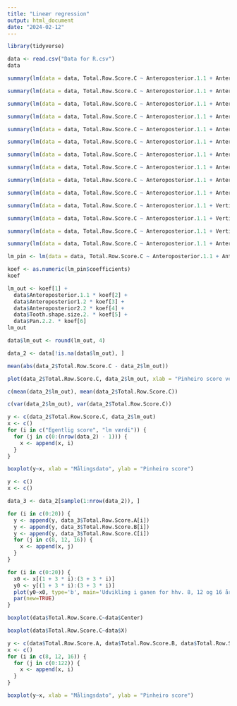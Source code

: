 ```yaml
---
title: "Lineær regression"
output: html_document
date: "2024-02-12"
---
```


```r
library(tidyverse)
```

```r
data <- read.csv("Data for R.csv")
data
```

```r
summary(lm(data = data, Total.Row.Score.C ~ Anteroposterior.1.1 + Anteroposterior.2.1 + Vertical.1.1 + Vertical.2.1 + Transverse.1 + Crowding..1 + Spacing.1 + Tooth.shape.size.1. + Pan.2.1. + Anteroposterior1.2 + Anteroposterior2.2 + Vertical.1.2 + Vertical.2.2 + Transverse.2 + Crowding.2 + Spacing.2 + Tooth.shape.size.2. + Pan.2.2.))
```

```r
summary(lm(data = data, Total.Row.Score.C ~ Anteroposterior.1.1 + Anteroposterior.2.1 + Vertical.1.1 + Vertical.2.1 + Transverse.1 + Spacing.1 + Tooth.shape.size.1. + Pan.2.1. + Anteroposterior1.2 + Anteroposterior2.2 + Vertical.1.2 + Vertical.2.2 + Transverse.2 + Crowding.2 + Spacing.2 + Tooth.shape.size.2. + Pan.2.2.))
```

```r
summary(lm(data = data, Total.Row.Score.C ~ Anteroposterior.1.1 + Anteroposterior.2.1 + Vertical.2.1 + Transverse.1 + Spacing.1 + Tooth.shape.size.1. + Pan.2.1. + Anteroposterior1.2 + Anteroposterior2.2 + Vertical.1.2 + Vertical.2.2 + Transverse.2 + Crowding.2 + Spacing.2 + Tooth.shape.size.2. + Pan.2.2.))
```

```r
summary(lm(data = data, Total.Row.Score.C ~ Anteroposterior.1.1 + Anteroposterior.2.1 + Vertical.2.1 + Transverse.1 + Spacing.1 + Pan.2.1. + Anteroposterior1.2 + Anteroposterior2.2 + Vertical.1.2 + Vertical.2.2 + Transverse.2 + Crowding.2 + Spacing.2 + Tooth.shape.size.2. + Pan.2.2.))
```

```r
summary(lm(data = data, Total.Row.Score.C ~ Anteroposterior.1.1 + Anteroposterior.2.1 + Vertical.2.1 + Transverse.1 + Spacing.1 + Anteroposterior1.2 + Anteroposterior2.2 + Vertical.1.2 + Vertical.2.2 + Transverse.2 + Crowding.2 + Spacing.2 + Tooth.shape.size.2. + Pan.2.2.))
```

```r
summary(lm(data = data, Total.Row.Score.C ~ Anteroposterior.1.1 + Anteroposterior.2.1 + Vertical.2.1 + Transverse.1 + Spacing.1 + Anteroposterior1.2 + Anteroposterior2.2 + Vertical.1.2 + Vertical.2.2 + Transverse.2 + Spacing.2 + Tooth.shape.size.2. + Pan.2.2.))
```

```r
summary(lm(data = data, Total.Row.Score.C ~ Anteroposterior.1.1 + Anteroposterior.2.1 + Vertical.2.1 + Transverse.1 + Anteroposterior1.2 + Anteroposterior2.2 + Vertical.1.2 + Vertical.2.2 + Transverse.2 + Spacing.2 + Tooth.shape.size.2. + Pan.2.2.))
```

```r
summary(lm(data = data, Total.Row.Score.C ~ Anteroposterior.1.1 + Anteroposterior.2.1 + Vertical.2.1 + Anteroposterior1.2 + Anteroposterior2.2 + Vertical.1.2 + Vertical.2.2 + Transverse.2 + Spacing.2 + Tooth.shape.size.2. + Pan.2.2.))
```

```r
summary(lm(data = data, Total.Row.Score.C ~ Anteroposterior.1.1 + Anteroposterior.2.1 + Vertical.2.1 + Anteroposterior1.2 + Anteroposterior2.2 + Vertical.1.2 + Vertical.2.2 + Spacing.2 + Tooth.shape.size.2. + Pan.2.2.))
```

```r
summary(lm(data = data, Total.Row.Score.C ~ Anteroposterior.1.1 + Anteroposterior.2.1 + Vertical.2.1 + Anteroposterior1.2 + Anteroposterior2.2 + Vertical.2.2 + Spacing.2 + Tooth.shape.size.2. + Pan.2.2.))
```

```r
summary(lm(data = data, Total.Row.Score.C ~ Anteroposterior.1.1 + Vertical.2.1 + Anteroposterior1.2 + Anteroposterior2.2 + Vertical.2.2 + Spacing.2 + Tooth.shape.size.2. + Pan.2.2.))
```

```r
summary(lm(data = data, Total.Row.Score.C ~ Anteroposterior.1.1 + Vertical.2.1 + Anteroposterior1.2 + Anteroposterior2.2 + Spacing.2 + Tooth.shape.size.2. + Pan.2.2.))
```

```r
summary(lm(data = data, Total.Row.Score.C ~ Anteroposterior.1.1 + Vertical.2.1 + Anteroposterior1.2 + Anteroposterior2.2 + Tooth.shape.size.2. + Pan.2.2.))
```

```r
summary(lm(data = data, Total.Row.Score.C ~ Anteroposterior.1.1 + Anteroposterior1.2 + Anteroposterior2.2 + Tooth.shape.size.2. + Pan.2.2.))
```


```r
lm_pin <- lm(data = data, Total.Row.Score.C ~ Anteroposterior.1.1 + Anteroposterior1.2 + Anteroposterior2.2 + Tooth.shape.size.2. + Pan.2.2.)
```


```r
koef <- as.numeric(lm_pin$coefficients)
koef
```

```r
lm_out <- koef[1] +
  data$Anteroposterior.1.1 * koef[2] +
  data$Anteroposterior1.2 * koef[3] +
  data$Anteroposterior2.2 * koef[4] +
  data$Tooth.shape.size.2. * koef[5] +
  data$Pan.2.2. * koef[6]
lm_out
```

```r
data$lm_out <- round(lm_out, 4)
```


```r
data_2 <- data[!is.na(data$lm_out), ]
```


```r
mean(abs(data_2$Total.Row.Score.C - data_2$lm_out))
```

```r
plot(data_2$Total.Row.Score.C, data_2$lm_out, xlab = "Pinheiro score ved 16", ylab = "Resultat fra lm")
```

```r
c(mean(data_2$lm_out), mean(data_2$Total.Row.Score.C))
```

```r
c(var(data_2$lm_out), var(data_2$Total.Row.Score.C))
```

```r
y <- c(data_2$Total.Row.Score.C, data_2$lm_out)
x <- c()
for (i in c("Egentlig score", "lm værdi")) {
  for (j in c(0:(nrow(data_2) - 1))) {
    x <- append(x, i)
  }
}
```

```r
boxplot(y~x, xlab = "Målingsdato", ylab = "Pinheiro score")
```



```r
y <- c()
x <- c()

data_3 <- data_2[sample(1:nrow(data_2)), ]

for (i in c(0:20)) {
  y <- append(y, data_3$Total.Row.Score.A[i])
  y <- append(y, data_3$Total.Row.Score.B[i])
  y <- append(y, data_3$Total.Row.Score.C[i])
  for (j in c(8, 12, 16)) {
    x <- append(x, j)
  }
}
```


```r
for (i in c(0:20)) {
  x0 <- x[(1 + 3 * i):(3 + 3 * i)]
  y0 <- y[(1 + 3 * i):(3 + 3 * i)]
  plot(y0~x0, type='b', main='Udvikling i ganen for hhv. 8, 12 og 16 år', xlab='Målingsdato', ylab='Pinheiro score', ylim=c(0,35))
  par(new=TRUE)
}
```



```r
boxplot(data$Total.Row.Score.C~data$Center)
```

```r
boxplot(data$Total.Row.Score.C~data$X)
```


```r
y <- c(data$Total.Row.Score.A, data$Total.Row.Score.B, data$Total.Row.Score.C)
x <- c()
for (i in c(8, 12, 16)) {
  for (j in c(0:122)) {
    x <- append(x, i)
  }
}
```

```r
boxplot(y~x, xlab = "Målingsdato", ylab = "Pinheiro score")
```

